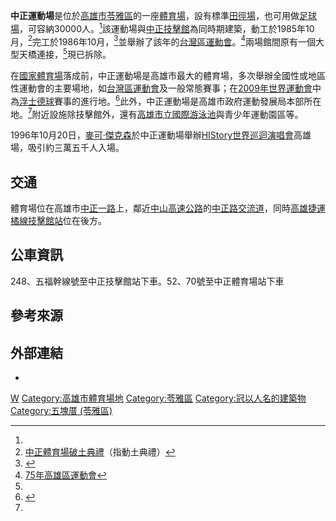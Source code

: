 {{Infobox_Stadium
| stadium_name      = 中正運動場
| image             = Chungcheng Stadium.JPG
| fullname          = 
| location          = {{flagicon|ROC}}[[高雄市|高雄市]][[苓雅區|苓雅區]]中正一路99號
| coordinates       = 
| broke_ground      = 
| opened            = 
| owner             = [[高雄市政府|高雄市政府]]
| operator          = 高雄市政府運動發展局
| surface           = 
| construction_cost = 
| architect         = 王昭藩建築師事務所
| former_names      = 
| tenants           = 
| seating_capacity  = 30000
| dimensions        = 
}}
'''中正運動場'''是位於[[高雄市|高雄市]][[苓雅區|苓雅區]]的一座[[體育場|體育場]]，設有標準[[田徑|田徑場]]，也可用做[[足球場|足球場]]，可容納30000人。<ref name="khms"/>該運動場與[[中正技擊館|中正技擊館]]為同時期建築，動工於1985年10月，<ref name="old">[http://khm.gov.tw/home02.aspx?ID=$3005&IDK=2&EXEC=D&DATA=706&AP=$3005_HISTORY-0 中正體育場破土典禮]{{dead link|date=2017年11月 |bot=InternetArchiveBot |fix-attempted=yes }}（指動土典禮）</ref>完工於1986年10月，<ref name="khms">{{Cite web |url=http://www.khms.gov.tw/intro/i1_01.php?num=28 |title=中正運動場 |accessdate=2010-09-08 |archive-date=2010-08-19 |archive-url=https://web.archive.org/web/20100819061940/http://www.khms.gov.tw/intro/i1_01.php?num=28 |dead-url=no }}</ref>並舉辦了該年的[[台灣區運動會|台灣區運動會]]。<ref>[http://w5.kcg.gov.tw/khm/oldphotog/findpic2.asp?recordNo=cca100062-hp-cp2003_005_011_0001e-0001 75年高雄區運動會]{{dead link|date=2017年11月 |bot=InternetArchiveBot |fix-attempted=yes }}</ref>兩場館間原有一個大型天橋連接，<ref name="old"/>現已拆除。

在[[國家體育場_(高雄市)|國家體育場]]落成前，中正運動場是高雄市最大的體育場，多次舉辦全國性或地區性運動會的主要場地，如[[台灣區運動會|台灣區運動會]]及一般常態賽事；在[[2009年世界運動會|2009年世界運動會]]中為[[浮士德球|浮士德球]]賽事的進行地。<ref>{{Cite web |url=http://www.worldgames2009.tw/wg2009/cht/Venues_connect12.php |title=中正運動場 |accessdate=2010-09-08 |archive-date=2010-01-13 |archive-url=https://web.archive.org/web/20100113055605/http://www.worldgames2009.tw/wg2009/cht/Venues_connect12.php |dead-url=no }}</ref>此外，中正運動場是高雄市政府運動發展局本部所在地。<ref name="khms"/>附近設施除技擊館外，還有[[高雄市立國際游泳池|高雄市立國際游泳池]]與青少年運動園區等。

1996年10月20日，[[麥可·傑克森|麥可·傑克森]]於中正運動場舉辦[[HIStory世界巡迴演唱會|HIStory世界巡迴演唱會]]高雄場，吸引約三萬五千人入場。

== 交通 ==
體育場位在高雄市[[中正路_(高雄市)|中正一路]]上，鄰近[[中山高速公路|中山高速公路]]的[[高雄交流道|中正路交流道]]，同時[[高雄捷運橘線|高雄捷運橘線]][[技擊館站|技擊館站]]位在後方。

== 公車資訊 ==
248、五福幹線號至中正技擊館站下車。52、70號至中正體育場站下車

== 參考來源 ==
{{reflist}}

== 外部連結 ==
* {{url|www.khms.gov.tw/}}

{{高雄主題}}

[[Category:台灣足球場|W]]
[[Category:高雄市體育場地|Category:高雄市體育場地]]
[[Category:苓雅區|Category:苓雅區]]
[[Category:冠以人名的建築物|Category:冠以人名的建築物]]
[[Category:五塊厝_(苓雅區)|Category:五塊厝 (苓雅區)]]